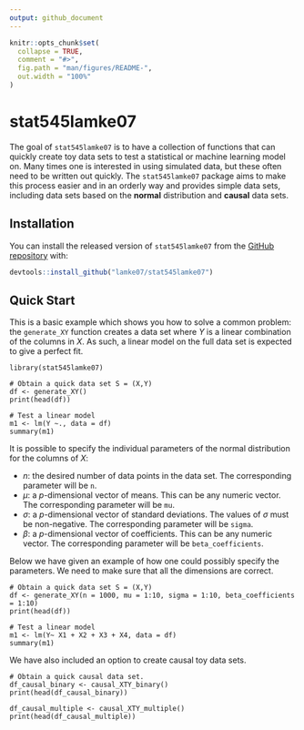```yaml
---
output: github_document
---
```


<!-- README.md is generated from README.Rmd. Please edit that file -->

```r
knitr::opts_chunk$set(
  collapse = TRUE,
  comment = "#>",
  fig.path = "man/figures/README-",
  out.width = "100%"
)
```

# stat545lamke07

<!-- badges: start -->
<!-- badges: end -->

The goal of `stat545lamke07` is to have a collection of functions that can 
quickly create toy data sets to test a statistical or machine learning
model on. Many times one is interested in using simulated data, but these
often need to be written out quickly. The `stat545lamke07` package
aims to make this process easier and in an orderly way and provides simple data sets,
including data sets based on the **normal** distribution and **causal** data sets.

## Installation

You can install the released version of `stat545lamke07` from the 
[GitHub repository](https://github.com/lamke07/stat545lamke07)
with:

``` r
devtools::install_github("lamke07/stat545lamke07")
```

## Quick Start

This is a basic example which shows you how to solve a common problem: the `generate_XY` function
creates a data set where $Y$ is a linear combination of the columns in $X$.
As such, a linear model on the full data set is expected to give a perfect fit.

```
library(stat545lamke07)

# Obtain a quick data set S = (X,Y)
df <- generate_XY()
print(head(df))

# Test a linear model
m1 <- lm(Y ~., data = df)
summary(m1)
```

It is possible to specify the individual parameters of the normal distribution for the columns of $X$:

* $n$: the desired number of data points in the data set. The corresponding parameter will be `n`.
* $\mu$: a $p$-dimensional vector of means. This can be any numeric vector. The corresponding parameter will be `mu`.
* $\sigma$: a $p$-dimensional vector of standard deviations. The values of $\sigma$ must be non-negative. The corresponding parameter will be `sigma`.
* $\beta$: a $p$-dimensional vector of coefficients. This can be any numeric vector. The corresponding parameter will be `beta_coefficients`.

Below we have given an example of how one could possibly specify the parameters. We need to make sure that all the dimensions are correct.

```
# Obtain a quick data set S = (X,Y)
df <- generate_XY(n = 1000, mu = 1:10, sigma = 1:10, beta_coefficients = 1:10)
print(head(df))

# Test a linear model
m1 <- lm(Y~ X1 + X2 + X3 + X4, data = df)
summary(m1)
```

We have also included an option to create causal toy data sets.

```
# Obtain a quick causal data set.
df_causal_binary <- causal_XTY_binary()
print(head(df_causal_binary))

df_causal_multiple <- causal_XTY_multiple()
print(head(df_causal_multiple))
```
